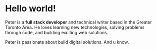 
# Hello world!

Peter is a **full stack developer** and technical writer based in the Greater Toronto Area.
He loves learning new technologies, solving problems through code, and building exciting web solutions.

<ContactArray />

<PhotoCard>
Peter is passionate about build digital solutions. And u know.
</PhotoCard>

